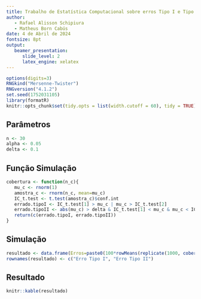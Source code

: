 ```yaml
---
title: Trabalho de Estatística Computacional sobre erros Tipo I e Tipo II    
author:    
   - Rafael Alisson Schipiura    
   - Matheus Born Cabús 
date: 4 de Abril de 2024    
fontsize: 8pt    
output:    
   beamer_presentation:    
      slide_level: 2    
      latex_engine: xelatex
---
```


```r
options(digits=3)
RNGkind("Mersenne-Twister")
RNGversion("4.1.2")
set.seed(1752031105)
library(formatR)
knitr::opts_chunk$set(tidy.opts = list(width.cutoff = 60), tidy = TRUE)
```

## Parâmetros 

```r
n <- 30 
alpha <- 0.05
delta <- 0.1

```

## Função Simulação

```r
cobertura <- function(n_c){
   mu_c <- rnorm(1) 
   amostra_c <- rnorm(n_c, mean=mu_c)
   IC_t.test <- t.test(amostra_c)$conf.int
   errado.tipoI <- IC_t.test[1] > mu_c | mu_c > IC_t.test[2]
   errado.tipoII <- abs(mu_c) > delta & IC_t.test[1] < mu_c & mu_c < IC_t.test[2] 
   return(c(errado.tipoI, errado.tipoII))
}

```

## Simulação

```r
resultado <- data.frame(Erros=paste0(100*rowMeans(replicate(1000, cobertura(n))) , "%"))
rownames(resultado) <- c("Erro Tipo I", "Erro Tipo II")

```

## Resultado 

```r
knitr::kable(resultado)

```
